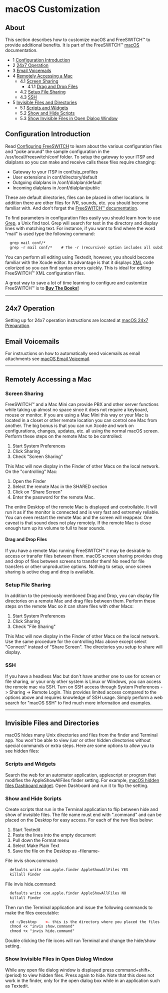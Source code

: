 
# macOS Customization 

 

## About

This section describes how to customize macOS and FreeSWITCH™ to provide additional benefits. It is part of the FreeSWITCH™ [macOS](./index.mdx#about) documentation.

* 1 [Configuration Introduction](#configuration-introduction)
* 2 [24x7 Operation](#24x7-operation)
* 3 [Email Voicemails](#email-voicemails)
* 4 [Remotely Accessing a Mac](#remotely-accessing-a-mac)  
   * 4.1 [Screen Sharing](#screen-sharing)  
      * 4.1.1 [Drag and Drop Files](#drag-and-drop-files)  
   * 4.2 [Setup File Sharing](#setup-file-sharing)  
   * 4.3 [SSH](#-freeswitch--macos-customization-)
* 5 [Invisible Files and Directories](#invisible-files-and-directories)  
   * 5.1 [Scripts and Widgets](#scripts-and-widgets)  
   * 5.2 [Show and Hide Scripts](#show-and-hide-scripts)  
   * 5.3 [Show Invisible Files in Open Dialog Window](#show-invisible-files-in-open-dialog-window)

## Configuration Introduction

Read [Configuring FreeSWITCH](../../Configuration/Configuring-FreeSWITCH/index.mdx#set) to learn about the various configuration files and "poke around" the sample configuration in the /usr/local/freeswitch/conf folder. To setup the gateway to your ITSP and dialplans so you can make and receive calls these files require changing:

* Gateway to your ITSP in conf/sip\_profiles
* User extensions in conf/directory/default
* Outgoing dialplans in /conf/dialplan/default
* Incoming dialplans in /conf/dialplan/public

These are default directories, files can be placed in other locations. In addition there are other files for IVR, sounds, etc. you should become familiar with. And don't forget the [FreeSWITCH™ documentation](../../index.mdx#books).

  
To find parameters in configuration files easily you should learn how to use [Grep](http://en.wikipedia.org/wiki/Grep), a Unix find tool. Grep will search for text in the directory and display lines with matching text. For instance, if you want to find where the word "mail" is used type the following command:

```xml
  grep mail conf/*
  grep -r mail conf/*    # The -r (recursive) option includes all subdirectories in the search.
```

  
You can perform all editing using Textedit, however, you should become familiar with the Xcode editor. Its advantage is that it displays [XML](http://en.wikipedia.org/wiki/XML) code colorized so you can find syntax errors quickly. This is ideal for editing FreeSWITCH™ XML configuration files.

  
A great way to save a lot of time learning to configure and customize FreeSWITCH™ is to **[Buy The Books!](https://www.amazon.com/s/ref=a9%5Fsc%5F1?rh=i%3Astripbooks%2Ck%3Afreeswitch&keywords=freeswitch&ie=UTF8&qid=1499207964)**

  
---

## 24x7 Operation

Setting up for 24x7 operation instructions are located at [macOS 24x7 Preparation](./macOS-24x7-Preparation_13174585.mdx#about).

## Email Voicemails

For instructions on how to automatically send voicemails as email attachments see [macOS Email Voicemail](./macOS-Email-Voicemail_13174591.mdx#about).

---

## Remotely Accessing a Mac

### Screen Sharing

FreeSWITCH™ and a Mac Mini can provide PBX and other server functions while taking up almost no space since it does not require a keyboard, mouse or monitor. If you are using a Mac Mini this way or your Mac is located in a closet or other remote location you can control one Mac from another. The big bonus is that you can run Xcode and work on configurations, changes, updates, etc. all using the normal macOS screen. Perform these steps on the remote Mac to be controlled:

1. Start System Preferences
2. Click Sharing
3. Check "Screen Sharing"

This Mac will now display in the Finder of other Macs on the local network. On the "controlling" Mac:

1. Open the Finder
2. Select the remote Mac in the SHARED section
3. Click on "Share Screen"
4. Enter the password for the remote Mac.

The entire Desktop of the remote Mac is displayed and controllable. It will run it as if the monitor is connected and is very fast and extremely reliable. You can even restart the remote Mac and the screen will reappear. One caveat is that sound does not play remotely. If the remote Mac is close enough turn up its volume to full to hear sounds.

#### Drag and Drop Files

If you have a remote Mac running FreeSWITCH™ it may be desirable to access or transfer files between them. macOS screen sharing provides drag and drop of files between screens to transfer them! No need for file transfers or other unproductive options. Nothing to setup, once screen sharing is active drag and drop is available.

### Setup File Sharing

In addition to the previously mentioned Drag and Drop, you can display file directories on a remote Mac and drag files between them. Perform these steps on the remote Mac so it can share files with other Macs:

1. Start System Preferences
2. Click Sharing
3. Check "File Sharing"

This Mac will now display in the Finder of other Macs on the local network. Use the same procedure for the controlling Mac above except select "Connect" instead of "Share Screen". The directories you setup to share will display.

### SSH

If you have a headless Mac but don't have another one to use for screen or file sharing, or your only other system is Linux or Windows, you can access the remote mac via SSH. Turn on SSH access through System Preferences -> Sharing -> Remote Login. This provides limited access compared to the options above and requires knowledge of SSH usage. Simply perform a web search for "macOS SSH" to find much more information and examples.

---

## Invisible Files and Directories

macOS hides many Unix directories and files from the finder and Terminal app. You won't be able to view /usr or other hidden directories without special commands or extra steps. Here are some options to allow you to see hidden files:

### Scripts and Widgets

Search the web for an automator application, applescript or program that modifies the AppleShowAllFiles finder setting. For example, [macOS hidden files Dashboard widget](http://mac.softpedia.com/get/Dashboard-Widgets/Webcams/Miscellaneous/Hiddenfiles-Widget.shtml). Open Dashboard and run it to flip the setting.

### Show and Hide Scripts

Create scripts that run in the Terminal application to flip between hide and show of invisible files. The file name must end with ".command" and can be placed on the Desktop for easy access. For each of the two files below:

1. Start Textedit
2. Paste the lines into the empty document
3. Pull down the Format menu
4. Select Make Plain Text
5. Save the file on the Desktop as -filename-

File invis show.command:

```xml
  defaults write com.apple.finder AppleShowAllFiles YES
  killall Finder
```

  
File invis hide.command:

```xml
  defaults write com.apple.finder AppleShowAllFiles NO
  killall Finder
```

  
Then run the Terminal application and issue the following commands to make the files executable:

```xml
  cd ~/Desktop    <- this is the directory where you placed the files
  chmod +x "invis show.command"
  chmod +x "invis hide.command"
```

Double clicking the file icons will run Terminal and change the hide/show setting.

### Show Invisible Files in Open Dialog Window

While any open file dialog window is displayed press command+shift+.(period) to view hidden files. Press again to hide. Note that this does not work in the finder, only for the open dialog box while in an application such as Textedit. 


